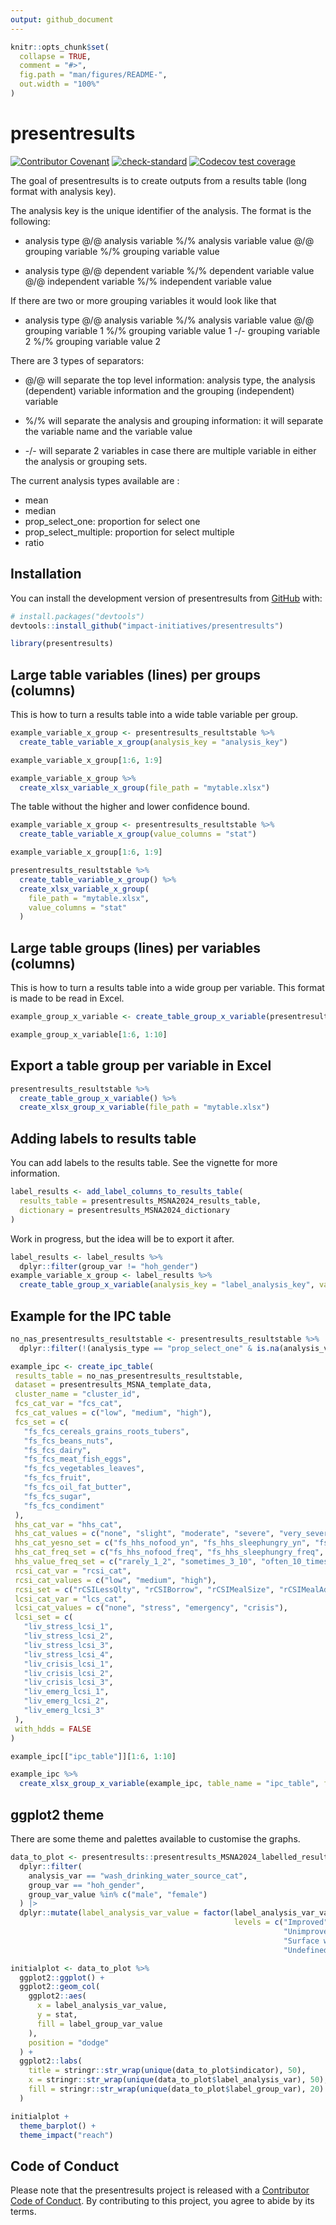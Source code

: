 ```yaml
---
output: github_document
---
```


<!-- README.md is generated from README.Rmd. Please edit that file -->

```r
knitr::opts_chunk$set(
  collapse = TRUE,
  comment = "#>",
  fig.path = "man/figures/README-",
  out.width = "100%"
)
```

# presentresults

<!-- badges: start -->
[![Contributor Covenant](https://img.shields.io/badge/Contributor%20Covenant-2.1-4baaaa.svg)](code_of_conduct.md)
[![check-standard](https://github.com/impact-initiatives/presentresults/actions/workflows/check-standard.yaml/badge.svg)](https://github.com/impact-initiatives/presentresults/actions/workflows/check-standard.yaml)
[![Codecov test coverage](https://codecov.io/gh/impact-initiatives/presentresults/branch/main/graph/badge.svg)](https://app.codecov.io/gh/impact-initiatives/presentresults?branch=main)
<!-- badges: end -->

The goal of presentresults is to create outputs from a results table (long format with 
analysis key).

The analysis key is the unique identifier of the analysis. The format is the following:

- analysis type @/@ analysis variable %/% analysis variable value @/@ grouping variable %/% grouping variable value

- analysis type @/@ dependent variable %/% dependent variable value @/@ independent variable %/% independent variable value

If there are two or more grouping variables it would look like that

- analysis type @/@ analysis variable %/% analysis variable value @/@ grouping variable 1 %/% grouping variable value 1 -/- grouping variable 2 %/% grouping variable value 2

There are 3 types of separators:

- @/@ will separate the top level information: analysis type, the analysis (dependent) variable information and the grouping (independent) variable

- %/% will separate the analysis and grouping information: it will separate the variable name and the variable value

- -/- will separate 2 variables in case there are multiple variable in either the analysis or grouping sets.

The current analysis types available are :

- mean
- median
- prop_select_one: proportion for select one
- prop_select_multiple: proportion for select multiple
- ratio

## Installation

You can install the development version of presentresults from [GitHub](https://github.com/) with:

``` r
# install.packages("devtools")
devtools::install_github("impact-initiatives/presentresults")
```

```r
library(presentresults)
```

## Large table variables (lines) per groups (columns)

This is how to turn a results table into a wide table variable per group.

```r
example_variable_x_group <- presentresults_resultstable %>%
  create_table_variable_x_group(analysis_key = "analysis_key")

example_variable_x_group[1:6, 1:9]
```

```r
example_variable_x_group %>%
  create_xlsx_variable_x_group(file_path = "mytable.xlsx")
```
The table without the higher and lower confidence bound.
```r
example_variable_x_group <- presentresults_resultstable %>%
  create_table_variable_x_group(value_columns = "stat")

example_variable_x_group[1:6, 1:9]
```


```r
presentresults_resultstable %>%
  create_table_variable_x_group() %>%
  create_xlsx_variable_x_group(
    file_path = "mytable.xlsx",
    value_columns = "stat"
  )
```

## Large table groups (lines) per variables (columns)

This is how to turn a results table into a wide group per variable. This format is made to be read 
in Excel.

```r
example_group_x_variable <- create_table_group_x_variable(presentresults_resultstable, value_columns = "stat")

example_group_x_variable[1:6, 1:10]
```
## Export a table group per variable in Excel

```r
presentresults_resultstable %>%
  create_table_group_x_variable() %>%
  create_xlsx_group_x_variable(file_path = "mytable.xlsx")
```

## Adding labels to results table

You can add labels to the results table. See the vignette for more information.
```r
label_results <- add_label_columns_to_results_table(
  results_table = presentresults_MSNA2024_results_table,
  dictionary = presentresults_MSNA2024_dictionary
)
```

Work in progress, but the idea will be to export it after.
```r
label_results <- label_results %>%
  dplyr::filter(group_var != "hoh_gender")
example_variable_x_group <- label_results %>%
  create_table_group_x_variable(analysis_key = "label_analysis_key", value_columns = "stat")

```


## Example for the IPC table

```r
no_nas_presentresults_resultstable <- presentresults_resultstable %>%
  dplyr::filter(!(analysis_type == "prop_select_one" & is.na(analysis_var_value)))

example_ipc <- create_ipc_table(
 results_table = no_nas_presentresults_resultstable,
 dataset = presentresults_MSNA_template_data,
 cluster_name = "cluster_id",
 fcs_cat_var = "fcs_cat",
 fcs_cat_values = c("low", "medium", "high"),
 fcs_set = c(
   "fs_fcs_cereals_grains_roots_tubers",
   "fs_fcs_beans_nuts",
   "fs_fcs_dairy",
   "fs_fcs_meat_fish_eggs",
   "fs_fcs_vegetables_leaves",
   "fs_fcs_fruit",
   "fs_fcs_oil_fat_butter",
   "fs_fcs_sugar",
   "fs_fcs_condiment"
 ),
 hhs_cat_var = "hhs_cat",
 hhs_cat_values = c("none", "slight", "moderate", "severe", "very_severe"),
 hhs_cat_yesno_set = c("fs_hhs_nofood_yn", "fs_hhs_sleephungry_yn", "fs_hhs_daynoteating_yn"),
 hhs_cat_freq_set = c("fs_hhs_nofood_freq", "fs_hhs_sleephungry_freq", "fs_hhs_daynoteating_freq"),
 hhs_value_freq_set = c("rarely_1_2", "sometimes_3_10", "often_10_times"),
 rcsi_cat_var = "rcsi_cat",
 rcsi_cat_values = c("low", "medium", "high"),
 rcsi_set = c("rCSILessQlty", "rCSIBorrow", "rCSIMealSize", "rCSIMealAdult", "rCSIMealNb"),
 lcsi_cat_var = "lcs_cat",
 lcsi_cat_values = c("none", "stress", "emergency", "crisis"),
 lcsi_set = c(
   "liv_stress_lcsi_1",
   "liv_stress_lcsi_2",
   "liv_stress_lcsi_3",
   "liv_stress_lcsi_4",
   "liv_crisis_lcsi_1",
   "liv_crisis_lcsi_2",
   "liv_crisis_lcsi_3",
   "liv_emerg_lcsi_1",
   "liv_emerg_lcsi_2",
   "liv_emerg_lcsi_3"
 ),
 with_hdds = FALSE
)

example_ipc[["ipc_table"]][1:6, 1:10]
```

```r
example_ipc %>%
  create_xlsx_group_x_variable(example_ipc, table_name = "ipc_table", file_path = "ipc_table.xlsx")
```


## ggplot2 theme

There are some theme and palettes available to customise the graphs.

```r
data_to_plot <- presentresults::presentresults_MSNA2024_labelled_results_table |>
  dplyr::filter(
    analysis_var == "wash_drinking_water_source_cat",
    group_var == "hoh_gender", 
    group_var_value %in% c("male", "female")
  ) |> 
  dplyr::mutate(label_analysis_var_value = factor(label_analysis_var_value,
                                                  levels = c("Improved",
                                                             "Unimproved",
                                                             "Surface water",
                                                             "Undefined")))

initialplot <- data_to_plot %>%
  ggplot2::ggplot() +
  ggplot2::geom_col(
    ggplot2::aes(
      x = label_analysis_var_value,
      y = stat,
      fill = label_group_var_value
    ),
    position = "dodge"
  ) +
  ggplot2::labs(
    title = stringr::str_wrap(unique(data_to_plot$indicator), 50),
    x = stringr::str_wrap(unique(data_to_plot$label_analysis_var), 50),
    fill = stringr::str_wrap(unique(data_to_plot$label_group_var), 20)
  )
```


```r
initialplot + 
  theme_barplot() +
  theme_impact("reach")
```


## Code of Conduct

Please note that the presentresults project is released with a [Contributor Code of Conduct](https://impact-initiatives.github.io/presentresults/CODE_OF_CONDUCT.html). By contributing to this project, you agree to abide by its terms.
